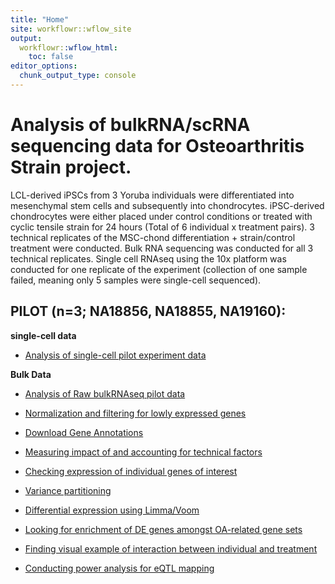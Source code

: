 ```yaml
---
title: "Home"
site: workflowr::wflow_site
output:
  workflowr::wflow_html:
    toc: false
editor_options:
  chunk_output_type: console
---
```


# Analysis of bulkRNA/scRNA sequencing data for Osteoarthritis Strain project.
LCL-derived iPSCs from 3 Yoruba individuals were differentiated into mesenchymal stem cells and subsequently into chondrocytes. iPSC-derived chondrocytes were either placed under control conditions or treated with cyclic tensile strain for 24 hours (Total of 6 individual x treatment pairs). 3 technical replicates of the MSC-chond differentiation + strain/control treatment were conducted. Bulk RNA sequencing was conducted for all 3 technical replicates. Single cell RNAseq using the 10x platform was conducted for one replicate of the experiment (collection of one sample failed, meaning only 5 samples were single-cell sequenced).

## PILOT (n=3; NA18856, NA18855, NA19160):

__single-cell data__

* [Analysis of single-cell pilot experiment data](ANT1_ANT2_.html)

__Bulk Data__

* [Analysis of Raw bulkRNAseq pilot data](raw_counts_analysis.html)

* [Normalization and filtering for lowly expressed genes](Norm_filter.html)

* [Download Gene Annotations](download_gene_annotation.html)

* [Measuring impact of and accounting for technical factors](technical_factors_analysis.html)

* [Checking expression of individual genes of interest](check_expression.html)

* [Variance partitioning](partition_variance.html)

* [Differential expression using Limma/Voom](DE_analysis.html)

* [Looking for enrichment of DE genes amongst OA-related gene sets](enrichment_DE.html)

* [Finding visual example of interaction between individual and treatment](finding_interaction_example.html)

* [Conducting power analysis for eQTL mapping](powerAnalysis.html)
